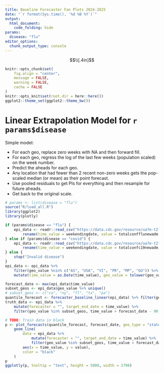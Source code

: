 ```yaml
---
title: Baseline Forecaster Fan Plots 2024-2025
date: "`r format(Sys.time(), '%d %B %Y')`"
output:
  html_document:
    code_folding: hide
params:
  disease: "flu"
editor_options:
  chunk_output_type: console
---
```


$$\\[.4in]$$

```r
knitr::opts_chunk$set(
    fig.align = "center",
    message = FALSE,
    warning = FALSE,
    cache = FALSE
)
knitr::opts_knit$set(root.dir = here::here())
ggplot2::theme_set(ggplot2::theme_bw())
```

# Linear Extrapolation Model for `r params$disease`

Simple model:

- For each geo, replace zero weeks with NA and then forward fill.
- For each geo, regress the log of the last few weeks (population scaled) on the week number.
- Predict the aheads for each geo.
- Any location that had fewer than 2 recent non-zero weeks gets the pop-scaled median (or mean) as their point forecast.
- Use pooled residuals to get PIs for everything and then resample for future aheads.
- Get back to the original scale.

```r
# params <- list(disease = "flu")
source("R/load_all.R")
library(ggplot2)
library(plotly)

if (params$disease == "flu") {
    epi_data <- readr::read_csv("https://data.cdc.gov/resource/ua7e-t2fy.csv?$limit=20000&$select=weekendingdate,jurisdiction,totalconfflunewadm") %>%
        rename(time_value = weekendingdate, value = totalconfflunewadm, geo_value = jurisdiction)
} else if (params$disease == "covid") {
    epi_data <- readr::read_csv("https://data.cdc.gov/resource/ua7e-t2fy.csv?$limit=20000&$select=weekendingdate,jurisdiction,totalconfc19newadm") %>%
        rename(time_value = weekendingdate, value = totalconfc19newadm, geo_value = jurisdiction)
} else {
    stop("Invalid disease")
}
epi_data <- epi_data %>%
    filter(geo_value %nin% c("AS", "USA", "VI", "PR", "MP", "GU")) %>%
    mutate(time_value = as.Date(time_value), geo_value = tolower(geo_value))

forecast_date <- max(epi_data$time_value)
subset_geos <- epi_data$geo_value %>% unique()
# subset_geos <- c("ca", "ny", "fl", "tx", "pa")
quantile_forecast <- forecaster_baseline_linear(epi_data) %>% filter(geo_value %in% subset_geos)
truth_data <- epi_data %>%
    mutate(forecaster = "", target_end_date = time_value) %>%
    filter(geo_value %in% subset_geos, time_value > forecast_date - 90, time_value <= forecast_date - 30)

# TODO: Train data in black
p <- plot_forecasts(quantile_forecast, forecast_date, geo_type = "state", truth_data = truth_data) +
    geom_line(
        data = epi_data %>%
            mutate(forecaster = "", target_end_date = time_value) %>%
            filter(geo_value %in% subset_geos, time_value > forecast_date - 30),
        aes(x = time_value, y = value),
        color = "black"
    )
p
ggplotly(p, tooltip = "text", height = 5000, width = 1700)
```

